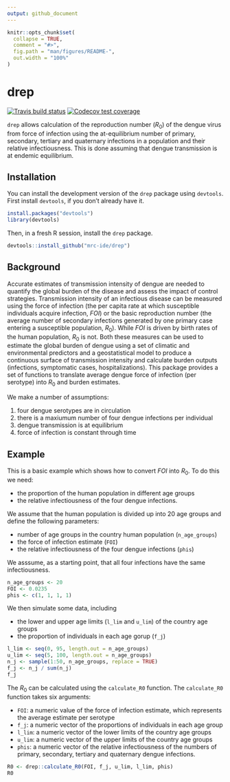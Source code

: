 ```yaml
---
output: github_document
---
```


<!-- README.md is generated from README.Rmd. Please edit that file -->

```r
knitr::opts_chunk$set(
  collapse = TRUE,
  comment = "#>",
  fig.path = "man/figures/README-",
  out.width = "100%"
)
```
# drep

<!-- badges: start -->
[![Travis build status](https://travis-ci.org/mrc-ide/drep.svg?branch=master)](https://travis-ci.org/mrc-ide/drep)
[![Codecov test coverage](https://codecov.io/gh/mrc-ide/drep/branch/master/graph/badge.svg)](https://codecov.io/gh/mrc-ide/drep?branch=master)
<!-- badges: end -->

`drep` allows calculation of the reproduction number ($R_0$) of the dengue virus from 
force of infection using the at-equilibrium number of primary, secondary, tertiary 
and quaternary infections in a population and their relative infectiousness. 
This is done assuming that dengue transmission is at endemic equilibrium. 

## Installation

You can install the development version of the `drep` package using `devtools`. First install `devtools`, if you don't already have it.

```r
install.packages("devtools")
library(devtools)
```

Then, in a fresh R session, install the `drep` package.

```r
devtools::install_github("mrc-ide/drep")
```

## Background 

Accurate estimates of transmission intensity of dengue are needed to quantify the global burden of the disease and assess the impact of control strategies. Transmission intensity of an infectious disease can be measured using the force of infection (the per capita rate at which susceptible individuals acquire infection, $FOI$) or the basic reproduction number (the average number of secondary infections generated by one primary case entering a susceptible population, $R_0$). While $FOI$ is driven by birth rates of the human population, $R_0$ is not. Both these measures can be used to estimate the global burden of dengue using a set of climatic and environmental predictors and a geostatistical model to produce a continuous surface of transmission intensity and calculate burden outputs (infections, symptomatic cases, hospitalizations). This package provides a set of functions to translate average dengue force of infection (per serotype) into $R_0$ and burden estimates. 

We make a number of assumptions: 

1. four dengue serotypes are in circulation
2. there is a maxiumum number of four dengue infections per individual
3. dengue transmission is at equilibrium 
4. force of infection is constant through time

## Example

This is a basic example which shows how to convert $FOI$ 
into $R_0$. To do this we need:

* the proportion of the human population in different age groups
* the relative infectiousness of the four dengue infections. 

We assume that the human population is divided up into 20 age groups and define the following parameters:

* number of age groups in the country human population (`n_age_groups`)
* the force of infection estimate (`FOI`)
* the relative infectiousness of the four dengue infections (`phis`) 

We asssume, as a starting point, that all four infections have the same infectiousness. 

```r
n_age_groups <- 20
FOI <- 0.0235
phis <- c(1, 1, 1, 1)
```

We then simulate some data, including

* the lower and upper age limits (`l_lim` and `u_lim`) of the country age groups 
* the proportion of individuals in each age gorup (`f_j`)

```r
l_lim <- seq(0, 95, length.out = n_age_groups)
u_lim <- seq(5, 100, length.out = n_age_groups)
n_j <- sample(1:50, n_age_groups, replace = TRUE)
f_j <- n_j / sum(n_j)
f_j
```

The $R_0$ can be calculated using the `calculate_R0` function. The `calculate_R0` function takes six arguments:

* `FOI`: a numeric value of the force of infection estimate, which represents the average estimate per serotype
* `f_j`: a numeric vector of the proportions of individuals in each age group
* `l_lim`: a numeric vector of the lower limits of the country age groups
* `u_lim`: a numeric vector of the upper limits of the country age groups
* `phis`: a numeric vector of the relative infectiousness of the numbers of primary, secondary, tertiary and quaternary dengue infections. 

```r
R0 <- drep::calculate_R0(FOI, f_j, u_lim, l_lim, phis)
R0
```
